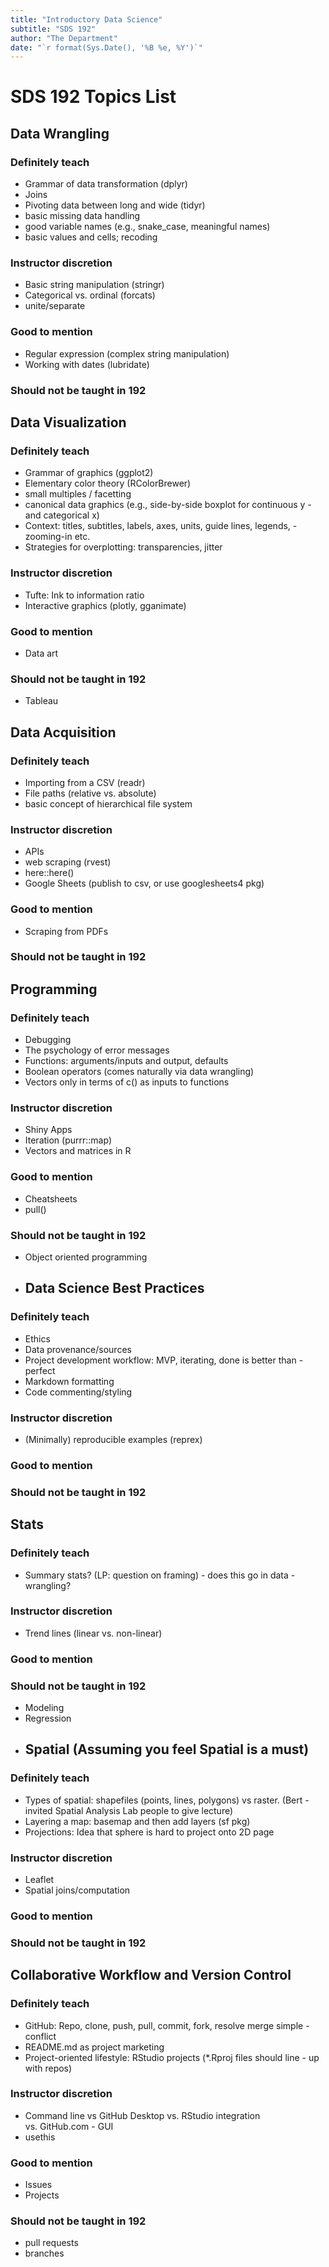 ```yaml
---
title: "Introductory Data Science"
subtitle: "SDS 192"
author: "The Department"
date: "`r format(Sys.Date(), '%B %e, %Y')`"
---
```


# SDS 192 Topics List

## Data Wrangling

### Definitely teach

- Grammar of data transformation (dplyr)
- Joins
- Pivoting data between long and wide (tidyr)
- basic missing data handling
- good variable names (e.g., snake_case, meaningful names)
- basic values and cells; recoding

### Instructor discretion

- Basic string manipulation (stringr)
- Categorical vs. ordinal (forcats)
- unite/separate

### Good to mention

- Regular expression (complex string manipulation) 
- Working with dates (lubridate)

### Should not be taught in 192

## Data Visualization

### Definitely teach

- Grammar of graphics (ggplot2)
- Elementary color theory (RColorBrewer)
- small multiples / facetting
- canonical data graphics (e.g., side-by-side boxplot for continuous y - and categorical x)
- Context: titles, subtitles, labels, axes, units, guide lines, legends, - zooming-in etc.
- Strategies for overplotting: transparencies, jitter

### Instructor discretion

- Tufte: Ink to information ratio
- Interactive graphics (plotly, gganimate)

### Good to mention

- Data art

### Should not be taught in 192

- Tableau

## Data Acquisition

### Definitely teach

- Importing from a CSV (readr)
- File paths (relative vs. absolute)
- basic concept of hierarchical file system

### Instructor discretion

- APIs
- web scraping (rvest)
- here::here()
- Google Sheets (publish to csv, or use googlesheets4 pkg)

### Good to mention

- Scraping from PDFs

### Should not be taught in 192

## Programming 

### Definitely teach

- Debugging
- The psychology of error messages
- Functions: arguments/inputs and output, defaults
- Boolean operators (comes naturally via data wrangling)
- Vectors only in terms of c() as inputs to functions

### Instructor discretion

- Shiny Apps
- Iteration (purrr::map)
- Vectors and matrices in R

### Good to mention

- Cheatsheets
- pull()

### Should not be taught in 192

- Object oriented programming
- 
## Data Science Best Practices

### Definitely teach

- Ethics
- Data provenance/sources
- Project development workflow: MVP, iterating, done is better than - perfect
- Markdown formatting
- Code commenting/styling

### Instructor discretion

- (Minimally) reproducible examples (reprex)

### Good to mention

### Should not be taught in 192

## Stats

### Definitely teach

- Summary stats? (LP: question on framing) - does this go in data - wrangling?

### Instructor discretion

- Trend lines (linear vs. non-linear) 

### Good to mention

### Should not be taught in 192

- Modeling
- Regression
- 
## Spatial (Assuming you feel Spatial is a must)

### Definitely teach

- Types of spatial: shapefiles (points, lines, polygons) vs raster. (Bert - invited Spatial Analysis Lab people to give lecture)
- Layering a map: basemap and then add layers (sf pkg)
- Projections: Idea that sphere is hard to project onto 2D page

### Instructor discretion

- Leaflet
- Spatial joins/computation

### Good to mention

### Should not be taught in 192

## Collaborative Workflow and Version Control

### Definitely teach

- GitHub: Repo, clone, push, pull, commit, fork, resolve merge simple - conflict 
- README.md as project marketing
- Project-oriented lifestyle: RStudio projects (*.Rproj files should line - up with repos)

### Instructor discretion

- Command line vs GitHub Desktop vs. RStudio integration vs. GitHub.com - GUI
- usethis

### Good to mention

- Issues
- Projects

### Should not be taught in 192

- pull requests
- branches


